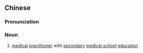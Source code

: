 {{also|医士}}
==Chinese==
{{zh-forms|s=医士}}

===Pronunciation===
{{zh-pron
|m=yīshì
|c=ji1 si6
|mn=qz:i-sǐr/tw,xm,zz:i-sū
|cat=n
}}

===Noun===
{{zh-noun}}

# [[medical]] [[practitioner]] with [[secondary]] [[medical school]] [[education]]